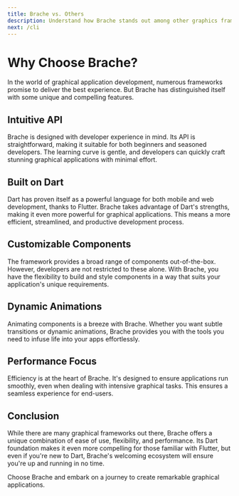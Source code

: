 ```yaml
---
title: Brache vs. Others
description: Understand how Brache stands out among other graphics frameworks.
next: /cli
---
```


# Why Choose Brache?

In the world of graphical application development, numerous frameworks promise to deliver the best experience. But Brache has distinguished itself with some unique and compelling features.

## Intuitive API

Brache is designed with developer experience in mind. Its API is straightforward, making it suitable for both beginners and seasoned developers. The learning curve is gentle, and developers can quickly craft stunning graphical applications with minimal effort.

## Built on Dart

Dart has proven itself as a powerful language for both mobile and web development, thanks to Flutter. Brache takes advantage of Dart's strengths, making it even more powerful for graphical applications. This means a more efficient, streamlined, and productive development process.

## Customizable Components

The framework provides a broad range of components out-of-the-box. However, developers are not restricted to these alone. With Brache, you have the flexibility to build and style components in a way that suits your application's unique requirements.

## Dynamic Animations

Animating components is a breeze with Brache. Whether you want subtle transitions or dynamic animations, Brache provides you with the tools you need to infuse life into your apps effortlessly.

## Performance Focus

Efficiency is at the heart of Brache. It's designed to ensure applications run smoothly, even when dealing with intensive graphical tasks. This ensures a seamless experience for end-users.

## Conclusion

While there are many graphical frameworks out there, Brache offers a unique combination of ease of use, flexibility, and performance. Its Dart foundation makes it even more compelling for those familiar with Flutter, but even if you're new to Dart, Brache's welcoming ecosystem will ensure you're up and running in no time.

Choose Brache and embark on a journey to create remarkable graphical applications.
